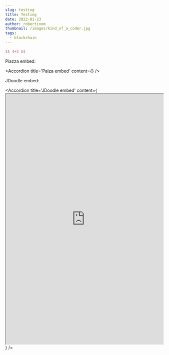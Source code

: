 ```yaml
---
slug: testing
title: Testing
date: 2022-01-23
author: robertinom
thumbnail: /images/kind_of_a_coder.jpg
tags:
  - blockchain
---
```

```latex
$$ 4+3 $$
```



Piazza embed:

<Accordion title='Paiza embed' content={<PaizaEmbed />} />

JDoodle embed:

<Accordion
	title='JDoodle embed'
	content={
		<iframe
			src='https://www.jdoodle.com/embed/v0/4luh'
			width='100%'
			height='800'
			scrolling='no'
			seamless='seamless'
		></iframe>
	}
/>